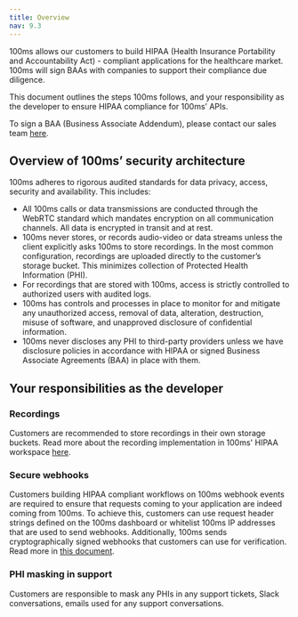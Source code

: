 ```yaml
---
title: Overview
nav: 9.3
---
```

100ms allows our customers to build HIPAA (Health Insurance Portability and Accountability Act) - compliant applications for the healthcare market. 100ms will sign BAAs with companies to support their compliance due diligence.

This document outlines the steps 100ms follows, and your responsibility as the developer to ensure HIPAA compliance for 100ms’ APIs.

To sign a BAA (Business Associate Addendum), please contact our sales team [here](https://100ms.live/contact).

## Overview of 100ms’ security architecture

100ms adheres to rigorous audited standards for data privacy, access, security and availability. This includes:

- All 100ms calls or data transmissions are conducted through the WebRTC standard which mandates encryption on all communication channels. All data is encrypted in transit and at rest.
- 100ms never stores, or records audio-video or data streams unless the client explicitly asks 100ms to store recordings. In the most common configuration, recordings are uploaded directly to the customer’s storage bucket. This minimizes collection of Protected Health Information (PHI).
- For recordings that are stored with 100ms, access is strictly controlled to authorized users with audited logs.
- 100ms has controls and processes in place to monitor for and mitigate any unauthorized access, removal of data, alteration, destruction, misuse of software, and unapproved disclosure of confidential information.
- 100ms never discloses any PHI to third-party providers unless we have disclosure policies in accordance with HIPAA or signed Business Associate Agreements (BAA) in place with them.

## Your responsibilities as the developer

### Recordings

Customers are recommended to store recordings in their own storage buckets. Read more about the recording implementation in 100ms' HIPAA workspace [here](/get-started/v2/get-started/security-and-privacy/HIPAA%20compliance/HIPAA-workspace#recordings).

### Secure webhooks

Customers building HIPAA compliant workflows on 100ms webhook events are required to ensure that requests coming to your application are indeed coming from 100ms. To achieve this, customers can use request header strings defined on the 100ms dashboard or whitelist 100ms IP addresses that are used to send webhooks. Additionally, 100ms sends cryptographically signed webhooks that customers can use for verification. Read more in [this document](/get-started/v2/get-started/security-and-privacy/HIPAA%20compliance/HIPAA-workspace#secure-webhooks).

### PHI masking in support

Customers are responsible to mask any PHIs in any support tickets, Slack conversations, emails used for any support conversations.
